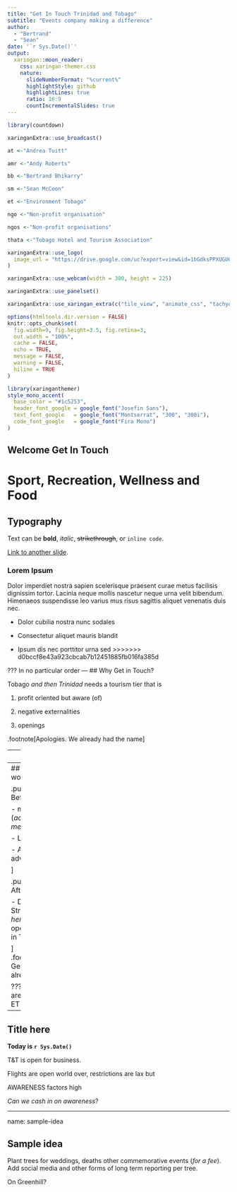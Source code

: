 ```yaml
---
title: "Get In Touch Trinidad and Tobago"
subtitle: "Events company making a difference"  
author: 
  - "Bertrand"
  - "Sean"
date: '`r Sys.Date()`'
output:
  xaringan::moon_reader:
    css: xaringan-themer.css
    nature:
      slideNumberFormat: "%current%"
      highlightStyle: github
      highlightLines: true
      ratio: 16:9
      countIncrementalSlides: true
---
```


```r
library(countdown) 
```
```r
xaringanExtra::use_broadcast()
```

```r
at <-"Andrea Tuitt"  
```
```r
amr <-"Andy Roberts"
```

```r
bb <-"Bertrand Bhikarry"
```


```r
sm <-"Sean McCoon"
```
```r
et <-"Environment Tobago"
```
```r
ngo <-"Non-profit organisation"
```
```r
ngos <-"Non-profit organisations"
```

```r
thata <-"Tobago Hotel and Tourism Association"
```


```r
xaringanExtra::use_logo(
  image_url = "https://drive.google.com/uc?export=view&id=1bGdksPPXUGUGtrIKokOJExEw1lxG3GYn"
)
```

```r
xaringanExtra::use_webcam(width = 300, height = 225)
```
```r
xaringanExtra::use_panelset()
```


```r
xaringanExtra::use_xaringan_extra(c("tile_view", "animate_css", "tachyons"))
```


```r
options(htmltools.dir.version = FALSE)
knitr::opts_chunk$set(
  fig.width=9, fig.height=3.5, fig.retina=3,
  out.width = "100%",
  cache = FALSE,
  echo = TRUE,
  message = FALSE, 
  warning = FALSE,
  hiline = TRUE
)
```

```r
library(xaringanthemer)
style_mono_accent(
  base_color = "#1c5253",
  header_font_google = google_font("Josefin Sans"),
  text_font_google   = google_font("Montserrat", "300", "300i"),
  code_font_google   = google_font("Fira Mono")
)
```

## Welcome Get In Touch

 Sport, Recreation, Wellness and Food
=======

## Typography

Text can be **bold**, _italic_, ~~strikethrough~~, or `inline code`.

[Link to another slide](#sample-idea).

### Lorem Ipsum

Dolor imperdiet nostra sapien scelerisque praesent curae metus facilisis dignissim tortor. 
Lacinia neque mollis nascetur neque urna velit bibendum. 
Himenaeos suspendisse leo varius mus risus sagittis aliquet venenatis duis nec.

- Dolor cubilia nostra nunc sodales

- Consectetur aliquet mauris blandit

- Ipsum dis nec porttitor urna sed
>>>>>>> d0bccf8e43a923cbcab7b12451885fb016fa385d

???
In no particular order
---
## Why Get in Touch?

Tobago *and then Trinidad* needs a tourism tier that is

1. profit oriented but aware (of)  

1. negative externalities

1. openings



.footnote[Apologies. We already had the name]

---
## What is?


#### Get In Touch Company Limited

**An event management group focused on recreational, sport and holistic health tourism**

.footnote[The directors are?]

---
## How will GIT work?

.pull-left[ #### Before formation

- mandate (*achieved at 1st meeting*)   

- Legal advice  

- Action after advice  

]


.pull-right[ #### After formation

- Decide on Strategy ( *we are here now*)  
- Internal operation
- Go Get in Touch

]
.footnote[Apologies. Get in Touch was already registered]

???
Incorporators are BB, AMR, RA for ET

---
## Title here 

**Today is `r Sys.Date()`**

T&T is open for business.



Flights are open world over, restrictions are lax but

AWARENESS factors high


*Can we cash in on awareness*?

---
name: sample-idea


## Sample idea

Plant trees for weddings, deaths other commemorative events (*for a fee*). Add social media and other forms of long term reporting per tree.

On Greenhill?


